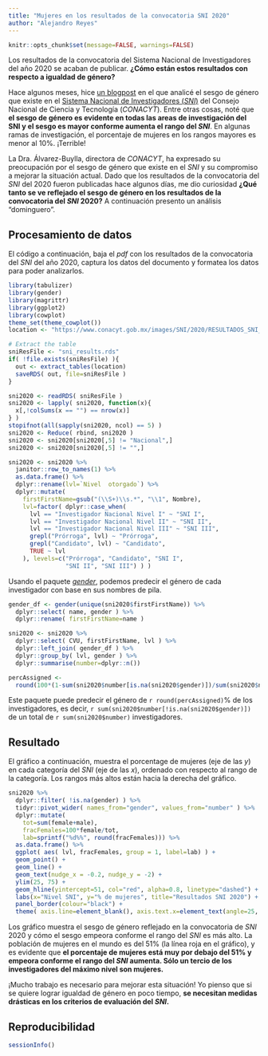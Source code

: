 ```yaml
---
title: "Mujeres en los resultados de la convocatoria SNI 2020"
author: "Alejandro Reyes"
---
```


```r
knitr::opts_chunk$set(message=FALSE, warnings=FALSE)
```


Los resultados de la convocatoria del Sistema Nacional de Investigadores del año 2020 se acaban de publicar.
**¿Cómo están estos resultados con respecto a igualdad de género?**

Hace algunos meses, hice [un blogpost](http://alejandroreyes.org/sesgo-de-g%C3%A9nero-en-el-SNI-de-CONACYT/) en 
el que analicé el sesgo de género que existe en el [Sistema Nacional de Investigadores (*SNI*)](https://www.conacyt.gob.mx/index.php/el-conacyt/sistema-nacional-de-investigadores) del Consejo Nacional
de Ciencia y Tecnología (*CONACYT*). Entre otras cosas, noté que **el sesgo de género es evidente en todas las areas
de investigación del SNI y el sesgo es mayor conforme aumenta el rango del *SNI***. En algunas ramas de investigación, el porcentaje de mujeres en los rangos mayores es menor al 10%. ¡Terrible!

La Dra. Álvarez-Buylla, directora de *CONACYT*, ha expresado su preocupación por el sesgo de género 
que existe en el *SNI* y su compromiso a mejorar la situación actual. Dado que los resultados de la
convocatoria del *SNI* del 2020 fueron publicadas hace algunos días, me dio curiosidad **¿Qué tanto se ve reflejado
el sesgo de género en los resultados de la convocatoria del *SNI* 2020?** A continuación presento un análisis "dominguero".

## Procesamiento de datos

El código a continuación, baja el *pdf* con los resultados de la convocatoria del *SNI* del año 2020, captura los datos 
del documento y formatea los datos para poder analizarlos. 

```r
library(tabulizer)
library(gender)
library(magrittr)
library(ggplot2)
library(cowplot)
theme_set(theme_cowplot())
location <- "https://www.conacyt.gob.mx/images/SNI/2020/RESULTADOS_SNI_CONVOCATORIA_2020_INGRESO_O_PERMANENCIA.pdf"

# Extract the table
sniResFile <- "sni_results.rds"
if( !file.exists(sniResFile) ){
  out <- extract_tables(location)
  saveRDS( out, file=sniResFile )
}

sni2020 <- readRDS( sniResFile )
sni2020 <- lapply( sni2020, function(x){
  x[,!colSums(x == "") == nrow(x)]
} )
stopifnot(all(sapply(sni2020, ncol) == 5) )
sni2020 <- Reduce( rbind, sni2020 )
sni2020 <- sni2020[sni2020[,5] != "Nacional",]
sni2020 <- sni2020[sni2020[,5] != "",]

sni2020 <- sni2020 %>%
  janitor::row_to_names(1) %>%
  as.data.frame() %>%
  dplyr::rename(lvl=`Nivel  otorgado`) %>%
  dplyr::mutate( 
    firstFirstName=gsub("(\\S+)\\s.*", "\\1", Nombre), 
    lvl=factor( dplyr::case_when( 
      lvl == "Investigador Nacional Nivel I" ~ "SNI I",
      lvl == "Investigador Nacional Nivel II" ~ "SNI II",
      lvl == "Investigador Nacional Nivel III" ~ "SNI III",
      grepl("Prórroga", lvl) ~ "Prórroga",
      grepl("Candidato", lvl) ~ "Candidato",
      TRUE ~ lvl
    ), levels=c("Prórroga", "Candidato", "SNI I", 
                "SNI II", "SNI III") ) )

```

Usando el paquete [*gender*](https://cran.r-project.org/web/packages/gender/index.html), podemos 
predecir el género de cada investigador con base en sus nombres de pila. 

```r
gender_df <- gender(unique(sni2020$firstFirstName)) %>%
  dplyr::select( name, gender ) %>%
  dplyr::rename( firstFirstName=name )

sni2020 <- sni2020 %>%
  dplyr::select( CVU, firstFirstName, lvl ) %>%
  dplyr::left_join( gender_df ) %>%
  dplyr::group_by( lvl, gender ) %>%
  dplyr::summarise(number=dplyr::n())

percAssigned <-
  round(100*(1-sum(sni2020$number[is.na(sni2020$gender)])/sum(sni2020$number)))

```

Este paquete puede predecir el género de `r round(percAssigned)`% de los investigadores, es decir, `r sum(sni2020$number[!is.na(sni2020$gender)])` de un total de `r sum(sni2020$number)` investigadores. 

## Resultado

El gráfico a continuación, muestra el porcentage de mujeres (eje de las $y$) en cada categoría del
*SNI* (eje de las $x$), ordenado con respecto al rango de la categoría. Los rangos más altos están hacia 
la derecha del gráfico. 

```r
sni2020 %>%
  dplyr::filter( !is.na(gender) ) %>%
  tidyr::pivot_wider( names_from="gender", values_from="number" ) %>%
  dplyr::mutate( 
    tot=sum(female+male), 
    fracFemales=100*female/tot, 
    lab=sprintf("%d%%", round(fracFemales))) %>%
  as.data.frame() %>%
  ggplot( aes( lvl, fracFemales, group = 1, label=lab) ) +
  geom_point() +
  geom_line() +
  geom_text(nudge_x = -0.2, nudge_y = -2) +
  ylim(25, 75) +
  geom_hline(yintercept=51, col="red", alpha=0.8, linetype="dashed") +
  labs(x="Nivel SNI", y="% de mujeres", title="Resultados SNI 2020") +
  panel_border(colour="black") +
  theme( axis.line=element_blank(), axis.text.x=element_text(angle=25, hjust=1) )
```

Los gráfico muestra el sesgo de género reflejado en la convocatoria de *SNI* 2020 y cómo el sesgo
empeora conforme el rango del *SNI* es más alto. La población de mujeres en el mundo es del 51% (la línea roja
en el gráfico), y es evidente que **el porcentaje de mujeres está muy por debajo del 51% y 
empeora conforme el rango del *SNI* aumenta. Sólo un tercio de los investigadores del máximo nivel 
son mujeres.** 

¡Mucho trabajo es necesario para mejorar esta situación! Yo pienso que si se quiere lograr
igualdad de género en poco tiempo, **se necesitan medidas drásticas en los criterios de 
evaluación del *SNI*.**

## Reproducibilidad

```r
sessionInfo()
```